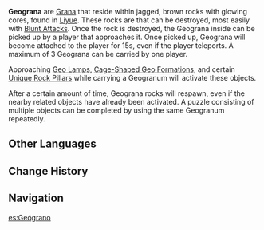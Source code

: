 {{Terminology Infobox
|image        = <gallery>
Geograna.png|Geograna
Geograna Crystal.png|Crystal
</gallery>
|type         = Grana
|type2        = Exploration
|type3        = Game Systems
|region       = Liyue
}}
{{Description|In the wild, you may come across oddly-shaped crystals in which live Geograna. These curious Geo beings will follow you around. Take one near a certain lamp-shaped object and see what happens...|Loading Screen: Geograna}}
'''Geograna''' are [[Grana]] that reside within jagged, brown rocks with glowing cores, found in [[Liyue]]. These rocks are {{Color|Geo constructs}} that can be destroyed, most easily with [[Blunt Attack]]s. Once the rock is destroyed, the Geograna inside can be picked up by a player that approaches it. Once picked up, Geograna will become attached to the player for 15s, even if the player teleports. A maximum of 3 Geograna can be carried by one player.

Approaching [[Geo Lamp]]s, [[Cage-Shaped Geo Formation]]s, and certain [[Unique Rock Pillar]]s while carrying a Geogranum will activate these objects.

After a certain amount of time, Geograna rocks will respawn, even if the nearby related objects have already been activated. A puzzle consisting of multiple objects can be completed by using the same Geogranum repeatedly.

==Other Languages==
{{Other Languages|default_hidden = 1
|en      = Geogranum
|zhs     = 岩种子
|zhs_rm  = Yán Zhǒngzǐ
|zht     = 岩種子
|zht_rm  = Yán Zhǒngzǐ
|ja      = 岩の種
|ja_rm   = Iwa no Tane{{Assumed}}
|ko      = 바위의 씨앗
|ko_rm   = Bawi-ui Ssiat
|es      = Geógrano
|fr      = Géogranum
|ru      = Геогранум
|th      = Geogranum
|vi      = Hạt Giống Nham
|de      = Geogranum
|id      = Geogranum
|pt      = Geogrão
}}

==Change History==
{{Change History|1.0}}

==Navigation==
{{Exploration Navbox|Liyue}}

[[es:Geógrano]]